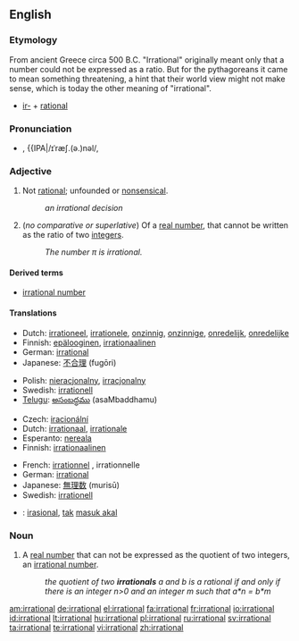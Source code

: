 ==English==

===Etymology===

From ancient Greece
circa 500 B.C.
"Irrational" originally meant only that a number could not be expressed as a ratio. But for the pythagoreans it came to mean something threatening, a hint that their world view might not make sense, which is today the other meaning of "irrational".

* [[ir-]] + [[rational]]

===Pronunciation===
* {{enPR|ĭră'sh(ə)nəl}}, {{IPA|/ɪˈræʃ.(ə.)nəl/, {{SAMPA|/I"r{S.(@.)n@l/}}

===Adjective===
{{en-adj}}

# Not [[rational]]; unfounded or [[nonsensical]].
#: ''an irrational decision''
# {{mathematics}} (''no comparative or superlative'') Of a [[real number]], that cannot be written as the ratio of two [[integer]]s.
#: ''The number &pi; is irrational.''

====Derived terms====
* [[irrational number]]

====Translations====
{{trans-top|unfounded or nonsensical}}
* Dutch: [[irrationeel]], [[irrationele]], [[onzinnig]], [[onzinnige]], [[onredelijk]], [[onredelijke]]
* Finnish: [[epälooginen]], [[irrationaalinen]]
* German: [[irrational#German|irrational]]
* Japanese: [[不合理]] (fugōri)
{{trans-mid}}
* Polish: [[nieracjonalny]], [[irracjonalny]] {{m}}
* Swedish: [[irrationell]]
* [[Telugu]]: [[అసంబద్ధము]] (asaMbaddhamu)
{{trans-bottom}}

{{trans-top|mathematics: of a number}}
* Czech: [[iracionální]]
* Dutch: [[irrationaal]], [[irrationale]]
* Esperanto: [[nereala]]
* Finnish: [[irrationaalinen]]
{{trans-mid}}
* French: [[irrationnel]] {{m}}, irrationnelle {{f}}
* German: [[irrational#German|irrational]]
* Japanese: [[無理数]] (murisū)
* Swedish: [[irrationell]]
{{trans-bottom}}

{{checktrans-top}}
* {{ttbc|Indonesian}}: [[irasional]], [[tak]] [[masuk akal]]
{{trans-bottom}}

===Noun===
{{en-noun}}

# A [[real number]] that can not be expressed as the quotient of two integers, an [[irrational number]].
#: ''the quotient of two '''irrationals''' a and b is a rational if and only if there is an integer n>0 and an integer m such that a*n = b*m''

[[am:irrational]]
[[de:irrational]]
[[el:irrational]]
[[fa:irrational]]
[[fr:irrational]]
[[io:irrational]]
[[id:irrational]]
[[lt:irrational]]
[[hu:irrational]]
[[pl:irrational]]
[[ru:irrational]]
[[sv:irrational]]
[[ta:irrational]]
[[te:irrational]]
[[vi:irrational]]
[[zh:irrational]]